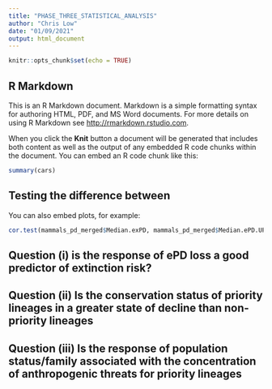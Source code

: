 ```yaml
---
title: "PHASE_THREE_STATISTICAL_ANALYSIS"
author: "Chris Low"
date: "01/09/2021"
output: html_document
---
```


```r
knitr::opts_chunk$set(echo = TRUE)
```

## R Markdown

This is an R Markdown document. Markdown is a simple formatting syntax for authoring HTML, PDF, and MS Word documents. For more details on using R Markdown see <http://rmarkdown.rstudio.com>.

When you click the **Knit** button a document will be generated that includes both content as well as the output of any embedded R code chunks within the document. You can embed an R code chunk like this:

```r
summary(cars)
```

## Testing the difference between

You can also embed plots, for example:

```r

cor.test(mammals_pd_merged$Median.exPD, mammals_pd_merged$Median.ePD.UPHAM, method = "spearman")

```
## Question (i) is the response of ePD loss a good predictor of extinction risk?

## Question (ii) Is the conservation status of priority lineages in a greater state of decline than non-priority lineages

## Question (iii) Is the response of population status/family associated with the concentration of anthropogenic threats for priority lineages
